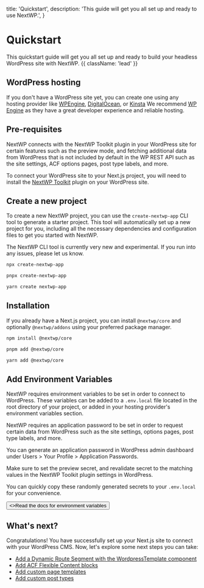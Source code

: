 
  title: 'Quickstart',
  description: 'This guide will get you all set up and ready to use NextWP.',
}

# Quickstart

This quickstart guide will get you all set up and ready to build your headless WordPress site with NextWP. {{ className: 'lead' }}

## WordPress hosting

If you don't have a WordPress site yet, you can create one using any hosting provider like [WPEngine](https://wpengine.com/?utm_source=nextwp&utm_medium=docs&utm_campaign=nextwp-docs), [DigitalOcean](https://m.do.co/c/8c72c601817b), or [Kinsta](https://kinsta.com/?kaid=ZWZKLOAMLNDP)
We recommend [WP Engine](https://wpengine.com/?utm_source=nextwp&utm_medium=docs&utm_campaign=nextwp-docs) as they have a great developer experience and reliable hosting.

## Pre-requisites

NextWP connects with the NextWP Toolkit plugin in your WordPress site for certain features such as the preview mode, and fetching additional data from WordPress that is not included by default in the WP REST API such as the site settings, ACF options pages, post type labels, and more.

To connect your WordPress site to your Next.js project, you will need to install the [NextWP Toolkit](/packages/wordpress/nextwp-toolkit-plugin) plugin on your WordPress site.

## Create a new project

To create a new NextWP project, you can use the `create-nextwp-app` CLI tool to generate a starter project. This tool will automatically set up a new project for you, including all the necessary dependencies and configuration files to get you started with NextWP.

<Note>
  The NextWP CLI tool is currently very new and experimental. If you run into
  any issues, please let us know.
</Note>

<CodeGroup>

```bash {{ title: 'npm' }}
npx create-nextwp-app
```

```bash {{ title: 'pnpm' }}
pnpx create-nextwp-app
```

```bash {{ title: 'yarn' }}
yarn create nextwp-app
```

</CodeGroup>

## Installation

If you already have a Next.js project, you can install `@nextwp/core` and optionally `@nextwp/addons` using your preferred package manager.

<CodeGroup>

```bash {{ title: 'npm' }}
npm install @nextwp/core
```

```bash {{ title: 'pnpm' }}
pnpm add @nextwp/core
```

```bash {{ title: 'yarn' }}
yarn add @nextwp/core
```

</CodeGroup>

## Add Environment Variables

NextWP requires environment variables to be set in order to connect to WordPress.
These variables can be added to a `.env.local` file located in the root directory of your project, or added in your hosting provider's environment variables section.

NextWP requires an application password to be set in order to request certain data from WordPress such as the site settings, options pages, post type labels, and more.

You can generate an application password in WordPress admin dashboard under Users > Your Profile > Application Passwords.

Make sure to set the preview secret, and revalidate secret to the matching values in the NextWP Toolkit plugin settings in WordPress.

You can quickly copy these randomly generated secrets to your `.env.local` for your convenience.

<EnvCodeBlock />

<div className="not-prose">
  <Button href="/environment-variables" variant="text" arrow="right">
    <>Read the docs for environment variables</>
  </Button>
</div>

## What's next?

Congratulations! You have successfully set up your Next.js site to connect with your WordPress CMS. Now, let's explore some next steps you can take:

- [Add a Dynamic Route Segment with the WordpressTemplate component](/packages/nextwp/core/components#wordpress-template)
- [Add ACF Flexible Content blocks](/packages/nextwp/core/components#flexible-content)
- [Add custom page templates](#)
- [Add custom post types](#)
